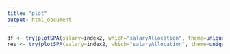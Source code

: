 ```yaml
---
title: "plot"
output: html_document
---
```


```r
df <- try(plotSPA(salary=index2, which="salaryAllocation", theme=unique(index2$theme), dataframe = TRUE, status = "Approved"), silent=TRUE)
res <- try(plotSPA(salary=index2, which="salaryAllocation", theme=unique(index2$theme), item=names(df)[j], status = "Approved"), silent=TRUE)
```
